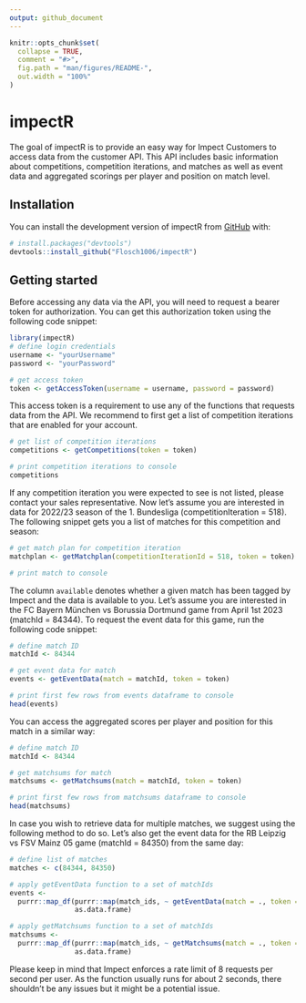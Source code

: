 ```yaml
---
output: github_document
---
```


<!-- README.md is generated from README.Rmd. Please edit that file -->

```r
knitr::opts_chunk$set(
  collapse = TRUE,
  comment = "#>",
  fig.path = "man/figures/README-",
  out.width = "100%"
)
```

# impectR

<!-- badges: start -->
<!-- badges: end -->

The goal of impectR is to provide an easy way for Impect Customers to access data from the customer API. This API includes basic information about competitions, competition iterations, and matches as well as event data and aggregated scorings per player and position on match level.

## Installation

You can install the development version of impectR from [GitHub](https://github.com/) with:

``` r
# install.packages("devtools")
devtools::install_github("Flosch1006/impectR")
```

## Getting started

Before accessing any data via the API, you will need to request a bearer token for authorization. You can get this authorization token using the following code snippet:

```r
library(impectR)
# define login credentials
username <- "yourUsername"
password <- "yourPassword"

# get access token
token <- getAccessToken(username = username, password = password)
```

This access token is a requirement to use any of the functions that requests data from the API. We recommend to first get a list of competition iterations that are enabled for your account.

```r
# get list of competition iterations
competitions <- getCompetitions(token = token)

# print competition iterations to console
competitions
```

If any competition iteration you were expected to see is not listed, please contact your sales representative. Now let's assume you are interested in data for 2022/23 season of the 1. Bundesliga (competitionIteration = 518). The following snippet gets you a list of matches for this competition and season:

``` r
# get match plan for competition iteration
matchplan <- getMatchplan(competitionIterationId = 518, token = token)

# print match to console
```

The column `available` denotes whether a given match has been tagged by Impect and the data is available to you. Let's assume you are interested in the FC Bayern München vs Borussia Dortmund game from April 1st 2023 (matchId = 84344). To request the event data for this game, run the following code snippet:

```r
# define match ID
matchId <- 84344

# get event data for match
events <- getEventData(match = matchId, token = token)

# print first few rows from events dataframe to console
head(events)
```

You can access the aggregated scores per player and position for this match in a similar way:

```r
# define match ID
matchId <- 84344

# get matchsums for match
matchsums <- getMatchsums(match = matchId, token = token)

# print first few rows from matchsums dataframe to console
head(matchsums)
```

In case you wish to retrieve data for multiple matches, we suggest using the following method to do so. Let's also get the event data for the RB Leipzig vs FSV Mainz 05 game (matchId = 84350) from the same day:

```r
# define list of matches
matches <- c(84344, 84350)

# apply getEventData function to a set of matchIds
events <-
  purrr::map_df(purrr::map(match_ids, ~ getEventData(match = ., token = token)),
                as.data.frame)

# apply getMatchsums function to a set of matchIds
matchsums <-
  purrr::map_df(purrr::map(match_ids, ~ getMatchsums(match = ., token = token)),
                as.data.frame)

```

Please keep in mind that Impect enforces a rate limit of 8 requests per second per user. As the function usually runs for about 2 seconds, there shouldn't be any issues but it might be a potential issue.
